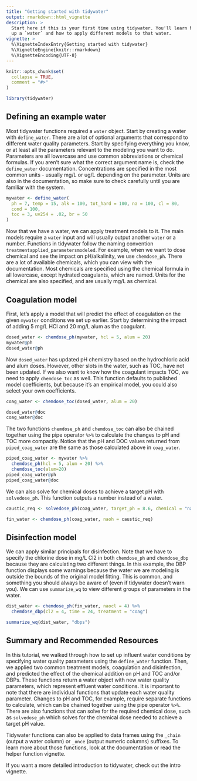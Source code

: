 ```yaml
---
title: "Getting started with tidywater"
output: rmarkdown::html_vignette
description: >
  Start here if this is your first time using tidywater. You'll learn how to set 
  up a `water` and how to apply different models to that water.
vignette: >
  %\VignetteIndexEntry{Getting started with tidywater}
  %\VignetteEngine{knitr::rmarkdown}
  %\VignetteEncoding{UTF-8}
---
```


```r
knitr::opts_chunk$set(
  collapse = TRUE,
  comment = "#>"
)
```

```r
library(tidywater)
```

## Defining an example water

Most tidywater functions required a `water` object. Start by creating a water with `define_water`. There are a lot of optional arguments that correspond to different water quality parameters. Start by specifying everything you know, or at least all the parameters relevant to the modeling you want to do. Parameters are all lowercase and use common abbreviations or chemical formulas. If you aren't sure what the correct argument name is, check the `define_water` documentation. Concentrations are specified in the most common units - usually mg/L or ug/L depending on the parameter. Units are also in the documentation, so make sure to check carefully until you are familiar with the system.

```r
mywater <- define_water(
  ph = 7, temp = 15, alk = 100, tot_hard = 100, na = 100, cl = 80,
  cond = 100,
  toc = 3, uv254 = .02, br = 50
)
```

Now that we have a water, we can apply treatment models to it. The main models require a `water` input and will usually output another `water` or a number. Functions in tidywater follow the naming convention `treatmentapplied_parametersmodeled`. For example, when we want to dose chemical and see the impact on pH/alkalinity, we use `chemdose_ph`. There are a lot of available chemicals, which you can view with the documentation. Most chemicals are specified using the chemical formula in all lowercase, except hydrated coagulants, which are named. Units for the chemical are also specified, and are usually mg/L as chemical.

## Coagulation model

First, let's apply a model that will predict the effect of coagulation on the given `mywater` conditions we set up earlier. Start by determining the impact of adding 5 mg/L HCl and 20 mg/L alum as the coagulant.

```r
dosed_water <- chemdose_ph(mywater, hcl = 5, alum = 20)
mywater@ph
dosed_water@ph
```

Now `dosed_water` has updated pH chemistry based on the hydrochloric acid and alum doses. However, other slots in the water, such as TOC, have not been updated. If we also want to know how the coagulant impacts TOC, we need to apply `chemdose_toc` as well. This function defaults to published model coefficients, but because it's an empirical model, you could also select your own coefficients.
```r
coag_water <- chemdose_toc(dosed_water, alum = 20)

dosed_water@doc
coag_water@doc
```

The two functions `chemdose_ph` and `chemdose_toc` can also be chained together using the pipe operator `%>%` to calculate the changes to pH and TOC more compactly. Notice that the pH and DOC values returned from `piped_coag_water` are the same as those calculated above in `coag_water`.

```r
piped_coag_water <- mywater %>%
  chemdose_ph(hcl = 5, alum = 20) %>%
  chemdose_toc(alum=20)
piped_coag_water@ph
piped_coag_water@doc
```

We can also solve for chemical doses to achieve a target pH with `solvedose_ph`. This function outputs a number instead of a water.
```r
caustic_req <- solvedose_ph(coag_water, target_ph = 8.6, chemical = "naoh")

fin_water <- chemdose_ph(coag_water, naoh = caustic_req)
```

## Disinfection model

We can apply similar principals for disinfection. Note that we have to specify the chlorine dose in mg/L Cl2 in both `chemdose_ph` and `chemdose_dbp` because they are calculating two different things. In this example, the DBP function displays some warnings because the water we are modeling is outside the bounds of the original model fitting. This is common, and something you should always be aware of (even if tidywater doesn't warn you). We can use `summarize_wq` to view different groups of parameters in the water.
```r
dist_water <- chemdose_ph(fin_water, naocl = 4) %>%
  chemdose_dbp(cl2 = 4, time = 24, treatment = "coag")

summarize_wq(dist_water, "dbps")
```

## Summary and Recommended Resources

In this tutorial, we walked through how to set up influent water conditions by specifying water quality parameters using the `define_water` function. Then, we applied two common treatment models, coagulation and disinfection, and predicted the effect of the chemical addition on pH and TOC and/or DBPs. These functions return a water object with new water quality parameters, which represent effluent water conditions. It is important to note that there are individual functions that update each water quality parameter. Changes to pH and TOC, for example, require separate functions to calculate, which can be chained together using the pipe operator `%>%`. There are also functions that can solve for the required chemical dose, such as `solvedose_ph` which solves for the chemical dose needed to achieve a target pH value.

Tidywater functions can also be applied to data frames using the `_chain` (output a water column) or `_once` (output numeric columns) suffixes. To learn more about those functions, look at the documentation or read the helper function vignette.

If you want a more detailed introduction to tidywater, check out the intro vignette.
